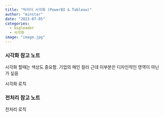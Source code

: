 ```yaml
---
title: "빅리더 시각화 (PowerBI & Tableau)"
author: "minstar"
date: "2023-07-05"
categories: 
  - bigleader
  - 시각화
image: "image.jpg"
---
```


### 시각화 참고 노트

시각화 할때는 색상도 중요함. 기업의 매인 컬러
근데 이부분은 디자인적인 영역이 아닌가 싶음

시각화 로직

### 전처리 참고 노트

전처리 로직